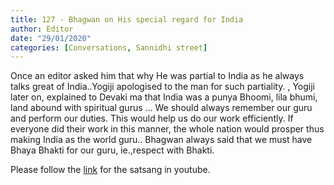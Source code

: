 ```yaml
---
title: 127 - Bhagwan on His special regard for India
author: Editor
date: "29/01/2020"
categories: [Conversations, Sannidhi street]
---
```

Once an editor asked him that why He was partial to India as he always talks great of India..Yogiji apologised to the man for such partiality. ,
Yogiji later on, explained to Devaki ma that India was a punya Bhoomi, lila bhumi, land abound with spiritual gurus …
We should always remember our guru and perform our duties. This would help us do our work efficiently. If everyone did their work in this manner, the whole nation would prosper thus making India as the world guru..
Bhagwan always said that we must have Bhaya Bhakti for our guru, ie.,respect with Bhakti.
 
Please follow the [link](https://youtu.be/iL6Y5fyZkJM?si=574qnr9tkqclcul_) for the satsang in youtube.
